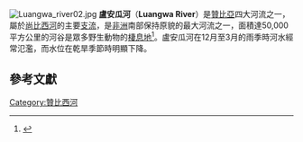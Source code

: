 [[File:Luangwa_river02.jpg|right]]
'''盧安瓜河'''（'''Luangwa River'''）是[[贊比亞|贊比亞]]四大河流之一，屬於[[尚比西河|尚比西河]]的主要[[支流|支流]]，是[[非洲|非洲]]南部保持原貌的最大河流之一，面積達50,000平方公里的河谷是眾多野生動物的[[棲息地|棲息地]]<ref>{{Cite news | url = http://www7.nationalgeographic.com/ngm/0705/feature4/index.html | title = waiting for thunder | author = Christine Eckstrom | work = [[National_Geographic|National Geographic]] | date = May 2007 issue | accessdate = 2007-04-30 | archive-url = https://web.archive.org/web/20071124115332/http://www7.nationalgeographic.com/ngm/0705/feature4/index.html | archive-date = 2007-11-24 | dead-url = yes }}</ref>。盧安瓜河在12月至3月的雨季時河水經常氾濫，而水位在乾旱季節時明顯下降。

==參考文獻==
{{reflist}}

{{zambia-geo-stub}}
{{贊比亞河流}}
{{DEFAULTSORT:Luangwa}}
[[Category:贊比西河|Category:贊比西河]]